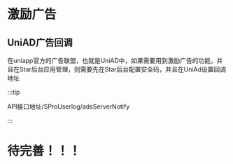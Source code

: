 # 激励广告

## UniAD广告回调

在uniapp官方的广告联盟，也就是UniAD中，如果需要用到激励广告的功能，并且在Star后台应用管理，则需要先在Star后台配置安全码，并且在UniAd设置回调地址

:::tip 

API接口地址/SProUserlog/adsServerNotify

:::

# 待完善！！！